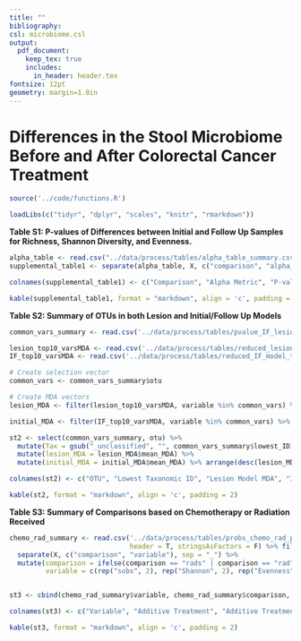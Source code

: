 ---
title: ""
bibliography:
csl: microbiome.csl
output: 
  pdf_document:
    keep_tex: true
    includes:
      in_header: header.tex
fontsize: 12pt
geometry: margin=1.0in
---

# Differences in the Stool Microbiome Before and After Colorectal Cancer Treatment

\vspace{10mm}

\begin{center}
Marc A Sze, Nielson T Baxter, Mack T Ruffin IV, Mary AM Rogers, and Patrick D Schloss

\vspace{10mm}

Supplemental
\end{center}


\newpage

```{r knitr_settings, eval=TRUE, echo=FALSE, warning=FALSE, message=FALSE}

source('../code/functions.R')

loadLibs(c("tidyr", "dplyr", "scales", "knitr", "rmarkdown"))

```



**Table S1: P-values of Differences between Initial and Follow Up Samples for Richness, Shannon Diversity, and Evenness.**

```{r supplemental_table1, echo=FALSE, message=FALSE, warning=FALSE}

alpha_table <- read.csv("../data/process/tables/alpha_table_summary.csv", header = T, stringsAsFactors = F)
supplemental_table1 <- separate(alpha_table, X, c("comparison", "alpha_metric"), sep="_") 

colnames(supplemental_table1) <- c("Comparison", "Alpha Metric", "P-value", "BH Adjusted P-value")

kable(supplemental_table1, format = "markdown", align = 'c', padding = 2)
```


\newpage


**Table S2: Summary of OTUs in both Lesion and Initial/Follow Up Models**

```{r supplemental_table2, echo=FALSE, message=FALSE, warning=FALSE}

common_vars_summary <- read.csv('../data/process/tables/pvalue_IF_lesion_common_imp_vars.csv', header = T, row.names = 1, stringsAsFactors = F)

lesion_top10_varsMDA <- read.csv('../data/process/tables/reduced_lesion_model_top_vars_MDA_Summary.csv', header = T, stringsAsFactors = F)
IF_top10_varsMDA <- read.csv('../data/process/tables/reduced_IF_model_top_vars_MDA_Summary.csv', header = T, stringsAsFactors = F)

# Create selection vector
common_vars <- common_vars_summary$otu

# Create MDA vectors
lesion_MDA <- filter(lesion_top10_varsMDA, variable %in% common_vars) %>% slice(match(common_vars, variable)) %>% select(mean_MDA)

initial_MDA <- filter(IF_top10_varsMDA, variable %in% common_vars) %>% slice(match(common_vars, variable)) %>% select(mean_MDA)

st2 <- select(common_vars_summary, otu) %>% 
  mutate(Tax = gsub("_unclassified", "", common_vars_summary$lowest_ID)) %>% 
  mutate(lesion_MDA = lesion_MDA$mean_MDA) %>% 
  mutate(initial_MDA = initial_MDA$mean_MDA) %>% arrange(desc(lesion_MDA))

colnames(st2) <- c("OTU", "Lowest Taxonomic ID", "Lesion Model MDA", "Initial Model MDA")

kable(st2, format = "markdown", align = 'c', padding = 2)

```


\newpage
\newcommand{\blandscape}{\begin{landscape}}
\newcommand{\elandscape}{\end{landscape}}

\blandscape

**Table S3: Summary of Comparisons based on Chemotherapy or Radiation Received**

```{r supplemental_table3, echo=FALSE, message=FALSE, warning=FALSE}

chemo_rad_summary <- read.csv('../data/process/tables/probs_chemo_rad_pvalue_summary.csv', 
                              header = T, stringsAsFactors = F) %>% filter(X != "chemo_v_rads_IF") %>% 
  separate(X, c("comparison", "variable"), sep = "_") %>% 
  mutate(comparison = ifelse(comparison == "rads" | comparison == "rad", invisible("Radiation"), invisible("Chemotherapy")), 
         variable = c(rep("sobs", 2), rep("Shannon", 2), rep("Evenness", 2), rep("Thetayc", 2), rep("Positive Probability", 4)))


st3 <- cbind(chemo_rad_summary$variable, chemo_rad_summary$comparison, format(chemo_rad_summary$chemo_rad_mean, digits = 1, nsmall = 1), format(chemo_rad_summary$removal_only_mean, digits = 1, nsmall = 1), format(chemo_rad_summary$cr_sd, digits = 1, nsmall = 1), format(chemo_rad_summary$ro_sd, digits = 1, nsmall = 1), format(chemo_rad_summary$pvalue, scientific = TRUE, digits = 2), format(chemo_rad_summary$bh, scientific = TRUE, digits = 2))

colnames(st3) <- c("Variable", "Additive Treatment", "Additive Treatment Mean", "Removal Mean", "Additive Treatment SD", "Removal SD", "P-value", "BH Corrected")

kable(st3, format = "markdown", align = 'c', padding = 2)






```


\elandscape















